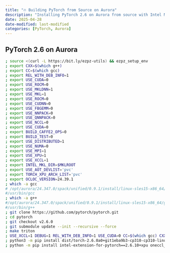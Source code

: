 ```yaml
---
title: "🔥 Building PyTorch from Source on Aurora"
description: "Installing PyTorch 2.6 on Aurora from source with Intel MKL and XPU support."
date: 2025-04-28
date-modified: last-modified
categories: [PyTorch, Aurora]
---
```


## PyTorch 2.6 on Aurora

```bash
; source <(curl -L https://bit.ly/ezpz-utils) && ezpz_setup_env
; export CXX=$(which g++)
; export CC=$(which gcc)
; export REL_WITH_DEB_INFO=1
; export USE_CUDA=0
; export USE_ROCM=0
; export USE_MKLDNN=1
; export USE_MKL=1
; export USE_ROCM=0
; export USE_CUDNN=0
; export USE_FBGEMM=0
; export USE_NNPACK=0
; export USE_QNNPACK=0
; export USE_NCCL=0
; export USE_CUDA=0
; export BUILD_CAFFE2_OPS=0
; export BUILD_TEST=0
; export USE_DISTRIBUTED=1
; export USE_NUMA=0
; export USE_MPI=1
; export USE_XPU=1
; export USE_XCCL=1
; export INTEL_MKL_DIR=$MKLROOT
; export USE_AOT_DEVLIST='pvc'
; export TORCH_XPU_ARCH_LIST='pvc'
; export OCLOC_VERSION=24.39.1
; which -a gcc
# /opt/aurora/24.347.0/spack/unified/0.9.1/install/linux-sles15-x86_64/gcc-13.3.0/gcc-13.3.0-4enwbrb/bin/gcc
#/usr/bin/gcc
; which -a g++
#/opt/aurora/24.347.0/spack/unified/0.9.1/install/linux-sles15-x86_64/gcc-13.3.0/gcc-13.3.0-4enwbrb/bin/g++
#/usr/bin/g++
; git clone https://github.com/pytorch/pytorch.git
; cd pytorch
; git checkout v2.6.0
; git submodule update --init --recursive --force
; make triton
; USE_XCCL=1 DEBUG=1 REL_WITH_DEB_INFO=1 USE_CUDA=0 CC=$(which gcc) CXX=$(which g++) python3 setup.py bdist_wheel --verbose 2>&1 | tee "build_whl-${NOW}.log"
; python3 -m pip install dist/torch-2.6.0a0+git1eba9b3-cp310-cp310-linux_x86_64.whl --force-reinstall
; python -m pip install intel-extension-for-pytorch==2.6.10+xpu oneccl_bind_pt==2.6.0+xpu --extra-index-url https://pytorch-extension.intel.com/release-whl/stable/xpu/us/
```
